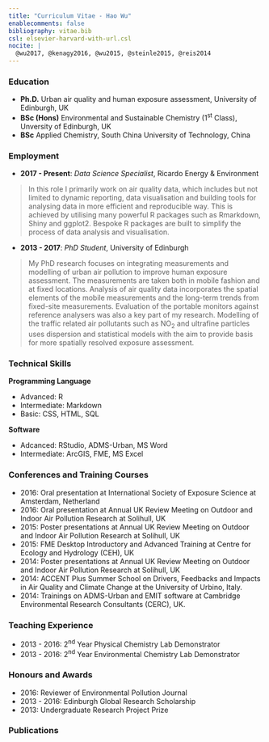 ```yaml
---
title: "Curriculum Vitae - Hao Wu"
enablecomments: false
bibliography: vitae.bib
csl: elsevier-harvard-with-url.csl
nocite: |
  @wu2017, @kenagy2016, @wu2015, @steinle2015, @reis2014
---
```


### Education 

* __Ph.D.__   Urban air quality and human exposure assessment, University of Edinburgh, UK
* __BSc (Hons)__     Environmental and Sustainable Chemistry (1^st^ Class), Unversity of Edinburgh, UK
* __BSc__     Applied Chemistry, South China University of Technology, China

### Employment 

* __2017 - Present__: _Data Science Specialist_, Ricardo Energy & Environment

> In this role I primarily work on air quality data, which includes but not limited to dynamic reporting, data visualisation and building tools for analysing data in more efficient and reproducible way. This is achieved by utilising many powerful R packages such as Rmarkdown, Shiny and ggplot2. Bespoke R packages are built to simplify the process of data analysis and visualisation.

* __2013 - 2017__: _PhD Student_, University of Edinburgh

> My PhD research focuses on integrating measurements and modelling of urban air pollution to improve human exposure assessment. The measurements are taken both in mobile fashion and at fixed locations. Analysis of air quality data incorporates the spatial elements of the mobile measurements and the long-term trends from fixed-site measurements. Evaluation of the portable monitors against reference analysers was also a key part of my research. Modelling of the traffic related air pollutants such as NO~2~ and ultrafine particles uses dispersion and statistical models with the aim to provide basis for more spatially resolved exposure assessment.


### Technical Skills

__Programming Language__

* Advanced: R 
* Intermediate: Markdown
* Basic: CSS, HTML, SQL

__Software__

* Adcanced: RStudio, ADMS-Urban, MS Word
* Intermediate: ArcGIS, FME, MS Excel 


### Conferences and Training Courses

* 2016: Oral presentation at International Society of Exposure Science at Amsterdam, Netherland
* 2016: Oral presentation at Annual UK Review Meeting on Outdoor and Indoor Air Pollution Research at Solihull, UK
* 2015: Poster presentations at Annual UK Review Meeting on Outdoor and Indoor Air Pollution Research at Solihull, UK
* 2015: FME Desktop Introductory and Advanced Training at Centre for Ecology and Hydrology (CEH), UK
* 2014: Poster presentations at Annual UK Review Meeting on Outdoor and Indoor Air Pollution Research at Solihull, UK
* 2014: ACCENT Plus Summer School on Drivers, Feedbacks and Impacts in Air Quality and Climate Change at the University of Urbino, Italy.
* 2014: Trainings on ADMS-Urban and EMIT software at Cambridge Environmental Research Consultants (CERC), UK.

### Teaching Experience

* 2013 - 2016: 2^nd^ Year Physical Chemistry Lab Demonstrator
* 2013 - 2016: 2^nd^ Year Environmental Chemistry Lab Demonstrator


### Honours and Awards

* 2016: Reviewer of Environmental Pollution Journal
* 2013 - 2016: Edinburgh Global Research Scholarship
* 2013: Undergraduate Research Project Prize

### Publications

